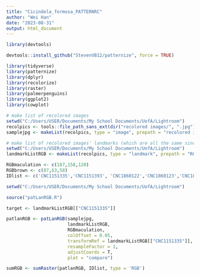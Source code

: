 ---
title: "Cicindela_formosa_PATTERNRC"
author: "Wei Han"
date: "2023-08-31"
output: html_document
---

```{r}

library(devtools)

```

```{r}

devtools::install_github("StevenVB12/patternize", force = TRUE)

```

```{r}

library(tidyverse)
library(patternize)
library(dplyr)
library(recolorize)
library(raster)
library(palmerpenguins)
library(ggplot2)
library(cowplot)

```

```{r}

# make list of recolored images
setwd("C:/Users/USER/Documents/My School Documents/UofA/Lightroom")
recolpics <- tools::file_path_sans_ext(dir("recolored images/", ".jpg"))
samplejpg <- makeList(recolpics, type = "image", prepath = "recolored images/", extension = ".jpg")

```

```{r}

# make list of recolored images' landmarks (which are all the same since they are already aligned)
setwd("C:/Users/USER/Documents/My School Documents/UofA/Lightroom")
landmarkListRGB <- makeList(recolpics, type = "landmark", prepath = "RGB landmarks/", extension = "_RGBlandmarks.txt")

```

```{r}

RGBmaculation <- c(187,158,120)
RGBbrown <- c(87,63,58)
IDlist <- c('CNC1151335','CNC1151393', 'CNC1860122','CNC1860123','CNC1860300')

```


```{r}

setwd("C:/Users/USER/Documents/My School Documents/UofA/Lightroom")

source("patLanRGB.R")

target <- landmarkListRGB[["CNC1151335"]]

patlanRGB <- patLanRGB(samplejpg, 
                       landmarkListRGB,
                       RGBmaculation, 
                       colOffset = 0.05,
                       transformRef = landmarkListRGB[["CNC1151335"]],
                       resampleFactor = 1, 
                       adjustCoords = T,
                       plot = "compare") 
```

```{r}

sumRGB <- sumRaster(patlanRGB, IDlist, type = 'RGB') 

```

















